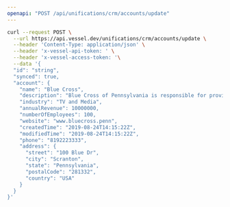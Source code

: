 ```yaml
---
openapi: "POST /api/unifications/crm/accounts/update"
---
```


<RequestExample>

```bash Request
curl --request POST \
  --url https://api.vessel.dev/unifications/crm/accounts/update \
  --header 'Content-Type: application/json' \
  --header 'x-vessel-api-token: ' \
  --header 'x-vessel-access-token: '\
  --data '{
  "id": "string",
  "synced": true,
  "account": {
    "name": "Blue Cross",
    "description": "Blue Cross of Pennsylvania is responsible for providing services to the good people of Scranton",
    "industry": "TV and Media",
    "annualRevenue": 10000000,
    "numberOfEmployees": 100,
    "website": "www.bluecross.penn",
    "createdTime": "2019-08-24T14:15:22Z",
    "modifiedTime": "2019-08-24T14:15:22Z",
    "phone": "8192223333",
    "address": {
      "street": "100 Blue Dr",
      "city": "Scranton",
      "state": "Pennsylvania",
      "postalCode": "281332",
      "country": "USA"
    }
  }
}'
```

</RequestExample>
